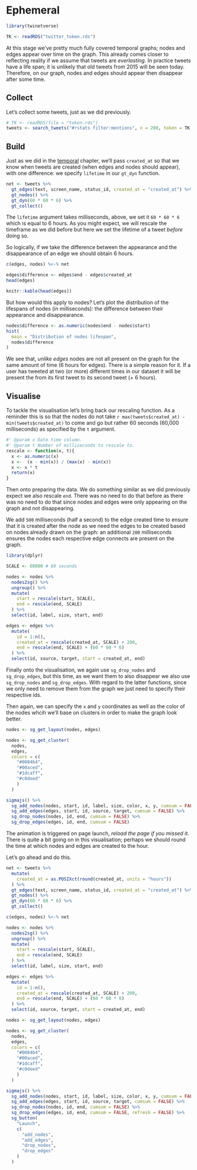 # Ephemeral {#ephemeral}

```r
library(twinetverse)

TK <- readRDS("twitter_token.rds")
```

At this stage we've pretty much fully covered temporal graphs; nodes and edges appear over time on the graph. This already comes closer to reflecting reality if we assume that tweets are _everlasting_. In practice tweets have a life span; it is unlikely that old tweets from 2015 will be seen today. Therefore, on our graph, nodes and edges should appear then disappear after some time.

## Collect

Let's collect some tweets, just as we did previously.

```r
# TK <- readRDS(file = "token.rds")
tweets <- search_tweets("#rstats filter:mentions", n = 200, token = TK, include_rts = FALSE)
```

## Build

Just as we did in the [temporal](#temporal) chapter, we'll pass `created_at` so that we know when tweets are created (when edges and nodes should appear), with one difference: we specify `lifetime` in our `gt_dyn` function.

```r
net <- tweets %>% 
  gt_edges(text, screen_name, status_id, created_at = "created_at") %>% 
  gt_nodes() %>% 
  gt_dyn(60 * 60 * 6) %>% 
  gt_collect()
```

The `lifetime` argument takes milliseconds, above, we set it `60 * 60 * 6` which is equal to 6 hours. As you might expect, we will rescale the timeframe as we did before but here we set the lifetime of a tweet _before_ doing so.

So logically, if we take the difference between the appearance and the disappearance of an edge we should obtain 6 hours.

```r
c(edges, nodes) %<-% net

edges$difference <- edges$end - edges$created_at
head(edges)
```

```r
knitr::kable(head(edges))
```

But how would this apply to nodes? Let's plot the distribution of the lifespans of nodes (in milliseconds): the difference between their appearance and disappearance.

```r
nodes$difference <- as.numeric(nodes$end - nodes$start)
hist(
  main = "Distribution of nodes lifespan",
  nodes$difference
)
```

We see that, _unlike edges_ nodes are not all present on the graph for the same amount of time (6 hours for edges). There is a simple reason for it. If a user has tweeted at two (or more) different times in our dataset it will be present the from its first tweet to its second tweet (+ 6 hours).

## Visualise

To tackle the visualisation let's bring back our rescaling function. As a reminder this is so that the nodes do not take `r max(tweets$created_at) - min(tweets$created_at)` to come and go but rather 60 seconds (60,000 milliseconds) as specified by the `t` argument.

```r
#' @param x Date time column.
#' @param t Number of milliseconds to rescale to.
rescale <- function(x, t){
  x <- as.numeric(x)
  x <-  (x - min(x)) / (max(x) - min(x))
  x <- x * t
  return(x)
}
```

Then onto preparing the data. We do something similar as we did previously expect we also rescale `end`. There was no need to do that before as there was no need to do that since nodes and edges were only appearing on the graph and not disappearing.

We add `500` milliseconds (half a second) to the edge created time to ensure that it is created after the node as we need the edges to be created based on nodes already drawn on the graph: an additional `200` milliseconds ensures the nodes each respective edge connects are present on the graph.

```r
library(dplyr)

SCALE <- 60000 # 60 seconds

nodes <- nodes %>%
  nodes2sg() %>% 
  ungroup() %>% 
  mutate(
    start = rescale(start, SCALE),
    end = rescale(end, SCALE)
  ) %>%
  select(id, label, size, start, end)

edges <- edges %>%
  mutate(
    id = 1:n(),
    created_at = rescale(created_at, SCALE) + 200,
    end = rescale(end, SCALE) + (60 * 60 * 6)
  ) %>%
  select(id, source, target, start = created_at, end)
```

Finally onto the visualisation, we again use `sg_drop_nodes` and `sg_drop_edges`, but this time, as we want them to also disappear we also use `sg_drop_nodes` and `sg_drop_edges`. With regard to the latter functions, since we only need to remove them from the graph we just need to specify their respective ids.

Then again, we can specify the `x` and `y` coordinates as well as the color of the nodes whcih we'll base on clusters in order to make the graph look better.

```r
nodes <- sg_get_layout(nodes, edges)

nodes <- sg_get_cluster(
  nodes, 
  edges,
  colors = c(
    "#0084b4",
    "#00aced",
    "#1dcaff",
    "#c0deed"
    )
  )
```

```r
sigmajs() %>% 
  sg_add_nodes(nodes, start, id, label, size, color, x, y, cumsum = FALSE) %>% 
  sg_add_edges(edges, start, id, source, target, cumsum = FALSE) %>% 
  sg_drop_nodes(nodes, id, end, cumsum = FALSE) %>% 
  sg_drop_edges(edges, id, end, cumsum = FALSE)
```

The animation is triggered on page launch, *reload the page if you missed it*. There is quite a bit going on in this visualisation; perhaps we should round the time at which nodes and edges are created to the hour.

Let's go ahead and do this.

```r
net <- tweets %>% 
  mutate(
    created_at = as.POSIXct(round(created_at, units = "hours"))
  ) %>% 
  gt_edges(text, screen_name, status_id, created_at = "created_at") %>% 
  gt_nodes() %>% 
  gt_dyn(60 * 60 * 6) %>% 
  gt_collect()

c(edges, nodes) %<-% net

nodes <- nodes %>%
  nodes2sg() %>% 
  ungroup() %>% 
  mutate(
    start = rescale(start, SCALE),
    end = rescale(end, SCALE)
  ) %>%
  select(id, label, size, start, end)

edges <- edges %>%
  mutate(
    id = 1:n(),
    created_at = rescale(created_at, SCALE) + 200,
    end = rescale(end, SCALE) + (60 * 60 * 6)
  ) %>%
  select(id, source, target, start = created_at, end)

nodes <- sg_get_layout(nodes, edges)

nodes <- sg_get_cluster(
  nodes, 
  edges,
  colors = c(
    "#0084b4",
    "#00aced",
    "#1dcaff",
    "#c0deed"
    )
  )

sigmajs() %>% 
  sg_add_nodes(nodes, start, id, label, size, color, x, y, cumsum = FALSE, refresh = FALSE) %>% 
  sg_add_edges(edges, start, id, source, target, cumsum = FALSE) %>% 
  sg_drop_nodes(nodes, id, end, cumsum = FALSE) %>% 
  sg_drop_edges(edges, id, end, cumsum = FALSE, refresh = FALSE) %>% 
  sg_button(
    "Launch",
    c(
      "add_nodes",
      "add_edges",
      "drop_nodes",
      "drop_edges"
    )
  )
```